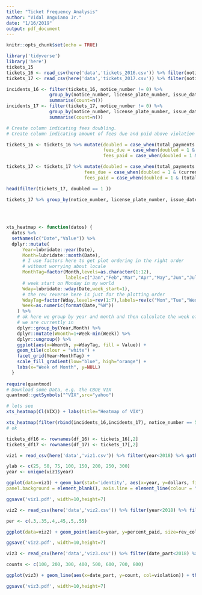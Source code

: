```yaml
---
title: "Ticket Frequency Analysis"
author: "Vidal Anguiano Jr."
date: "1/16/2019"
output: pdf_document
---
```


```r
knitr::opts_chunk$set(echo = TRUE)
```

```r
library('tidyverse')
library('here')
tickets_15
tickets_16 <- read_csv(here('data','tickets_2016.csv')) %>% filter(notice_number != 0)
tickets_17 <- read_csv(here('data','tickets_2017.csv')) %>% filter(notice_number != 0)

incidents_16 <- filter(tickets_16, notice_number != 0) %>% 
                group_by(notice_number, license_plate_number, issue_date) %>% 
                summarise(count=n())
incidents_17 <- filter(tickets_17, notice_number != 0) %>% 
                group_by(notice_number, license_plate_number, issue_date) %>% 
                summarise(count=n())
```

```r
# Create column indicating fees doubling.
# Create column indicating amount of fees due and paid above violation fines - could be fines paid to collections.

tickets_16 <- tickets_16 %>% mutate(doubled = case_when(total_payments > fine_level1_amount | current_amount_due > fine_level1_amount ~ 1, TRUE ~ 0),
                                    fees_due = case_when(doubled = 1 & (current_amount_due - fine_level2_amount) > 0 ~ current_amount_due - fine_level2_amount, TRUE ~ 0),
                                    fees_paid = case_when(doubled = 1 & (total_payments - fine_level2_amount) > 0 ~ total_payments - fine_level2_amount, TRUE ~ 0))

tickets_17 <- tickets_17 %>% mutate(doubled = case_when(total_payments > fine_level1_amount | current_amount_due > fine_level1_amount ~ 1, TRUE ~ 0),
                             fees_due = case_when(doubled = 1 & (current_amount_due - fine_level2_amount) > 0 ~ current_amount_due - fine_level2_amount, TRUE ~ 0),
                             fees_paid = case_when(doubled = 1 & (total_payments - fine_level2_amount) > 0 ~ total_payments - fine_level2_amount, TRUE ~ 0))
```

```r
head(filter(tickets_17, doubled == 1 ))

tickets_17 %>% group_by(notice_number, license_plate_number, issue_date) %>% summarise(tickets=n(),
                                                                             doubled=sum(doubled),
                                                                             fees_paid=sum(fees_paid),
                                                                             fees_due=sum(fees_due))
```


```r
xts_heatmap <- function(datos) {
  datos %>%
  setNames(c("Date","Value")) %>%
  dplyr::mutate(
      Year=lubridate::year(Date),
      Month=lubridate::month(Date),
      # I use factors here to get plot ordering in the right order
      # without worrying about locale
      MonthTag=factor(Month,levels=as.character(1:12),
                      labels=c("Jan","Feb","Mar","Apr","May","Jun","Jul","Aug","Sep","Oct","Nov","Dec"),ordered=TRUE),
      # week start on Monday in my world
      Wday=lubridate::wday(Date,week_start=1),
      # the rev reverse here is just for the plotting order
      WdayTag=factor(Wday,levels=rev(1:7),labels=rev(c("Mon","Tue","Wed","Thu","Fri","Sat","Sun")),ordered=TRUE),
      Week=as.numeric(format(Date,"%W"))
    ) %>%
    # ok here we group by year and month and then calculate the week of the month 
    # we are currently in
    dplyr::group_by(Year,Month) %>% 
    dplyr::mutate(Wmonth=1+Week-min(Week)) %>% 
    dplyr::ungroup() %>% 
    ggplot(aes(x=Wmonth, y=WdayTag, fill = Value)) + 
    geom_tile(colour = "white") + 
    facet_grid(Year~MonthTag) + 
    scale_fill_gradient(low="blue", high="orange") +
    labs(x="Week of Month", y=NULL)
  }
  
require(quantmod)
# Download some Data, e.g. the CBOE VIX 
quantmod::getSymbols("^VIX",src="yahoo")

# lets see
xts_heatmap(Cl(VIX)) + labs(title="Heatmap of VIX")

xts_heatmap(filter(rbind(incidents_16,incidents_17), notice_number == 5044442130)[,3:4])
# ok
```

```r
tickets_df16 <- rownames(df_16) <- tickets_16[,2]
tickets_df17 <- rownames(df_17) <- tickets_17[,2]
```

```r
viz1 = read_csv(here('data','viz1.csv')) %>% filter(year<2018) %>% gather(money_type, dollars, amount_due:total_paid) %>% mutate(com_col = paste(type, money_type, sep='_')) %>% select(year, com_col, dollars)

ylab <- c(25, 50, 75, 100, 150, 200, 250, 300)
year <- unique(viz1$year)

ggplot(data=viz1) + geom_bar(stat='identity', aes(x=year, y=dollars, fill=com_col)) + scale_fill_manual(values=c('#C2C4C2','#989B98','#AA2B00','#7091C9'), labels = c("All-Debts", "All-Paid", 'Sticker-Debts','Sticker-Paid')) + labs(title = "Debts owed to city (Red) for sticker violations grew drastically after 2012", subtitle = "Money Paid and Owed to City by Type of Violation (Sticker vs All Other)", caption='Source: ProPublica', x = "Year", y = "Dollars", fill = "Ticket Type\n") + theme(panel.grid.major = element_blank(), panel.grid.minor = element_blank(),
panel.background = element_blank(), axis.line = element_line(colour = "black"), plot.title = element_text( size=14, face="bold")) + scale_y_continuous(labels = paste0('$',ylab, "M"), breaks = 10^6 * ylab) + scale_x_continuous(labels=year,breaks=year)

ggsave('viz1.pdf', width=10,height=7)
```

```r
viz2 <- read_csv(here('data','viz2.csv')) %>% filter(year<2018) %>% filter(type=='STICKER')

per <- c(.3,.35,.4,.45,.5,.55)

ggplot(data=viz2) + geom_point(aes(x=year, y=percent_paid, size=rev_collected), color='navy') + geom_line(aes(x=year,y=percent_paid)) + scale_size_continuous(range = c(5,14), labels=c('$20M','$25M', '$30M','$35M'), breaks=c(20000000,25000000,30000000, 35000000)) + labs(title = "Though payment rates for sticker violation tickets declined, revenue increased", subtitle = "Rate of Payment for Sticker Violations and Revenues Collected", caption='Source: ProPublica', x = "Year", y = "Payment Rate (%)", size = "Revenue Collected ($)") + theme(panel.grid.major = element_blank(), panel.grid.minor = element_blank(), panel.background = element_blank(), axis.line = element_line(colour = "black"), plot.title = element_text( size=14, face="bold")) + scale_x_continuous(labels=year,breaks=year) + scale_y_continuous(labels = paste0(per*100, "%"), breaks = per)

ggsave('viz2.pdf', width=10,height=7)
```



```r
viz3 <- read_csv(here('data','viz3.csv')) %>% filter(date_part<2018) %>% select(date_part, plate_violation, parking_violation, sticker_violation, cleaning_violation) %>% gather(violation, count, plate_violation:cleaning_violation) 

counts <- c(100, 200, 300, 400, 500, 600, 700, 800)

ggplot(viz3) + geom_line(aes(x=date_part, y=count, col=violation)) + theme(panel.grid.major = element_blank(), panel.grid.minor = element_blank(), panel.background = element_blank(), axis.line = element_line(colour = "black"), plot.title = element_text( size=14, face="bold")) + labs(title = "There was a slight, though not drastic increase in sticker tickets issued", subtitle = "Comparison of Ticket Types Issued and Count Issued (2007 - 2017", caption='Source: ProPublica', x = "Year", y = "Number of Tickets Issued", color = "Violation Type") + scale_x_continuous(labels=year,breaks=year) + scale_y_continuous(labels = paste0(counts, "K"), breaks = 10^3 * counts) + scale_colour_manual(values=c(cleaning_violation="gray", plate_violation="gray", parking_violation="gray", sticker_violation="Blue"), labels = c('Cleaning', 'Parking', 'Expired Plate', 'Sticker')) 

ggsave('viz3.pdf', width=10,height=7)
```

